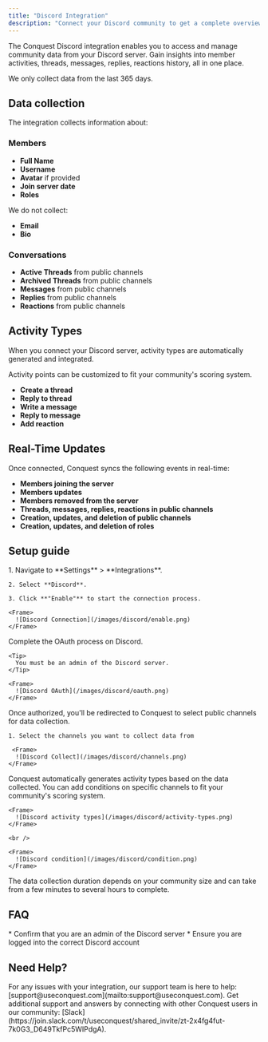 ```yaml
---
title: "Discord Integration"
description: "Connect your Discord community to get a complete overview of your members and community activity."
---
```


The Conquest Discord integration enables you to access and manage community data from your Discord server. Gain insights into member activities, threads, messages, replies, reactions history, all in one place.

<Note>
  We only collect data from the last 365 days.
</Note>

## Data collection

The integration collects information about:

### Members

* **Full Name**
* **Username**
* **Avatar** if provided
* **Join server date**
* **Roles**

We do not collect:

* **Email**
* **Bio**

### Conversations

* **Active Threads** from public channels
* **Archived Threads** from public channels
* **Messages** from public channels
* **Replies** from public channels
* **Reactions** from public channels


## Activity Types

When you connect your Discord server, activity types are automatically generated and integrated.

<Tip>
  Activity points can be customized to fit your community's scoring system.
</Tip>

* **Create a thread**
* **Reply to thread**
* **Write a message**
* **Reply to message**
* **Add reaction**

## Real-Time Updates

Once connected, Conquest syncs the following events in real-time:

* **Members joining the server**
* **Members updates**
* **Members removed from the server**
* **Threads, messages, replies, reactions in public channels**
* **Creation, updates, and deletion of public channels**
* **Creation, updates, and deletion of roles**


## Setup guide

<Steps>
  <Step title="Connect Your Workspace">
    1. Navigate to **Settings** > **Integrations**.

    2. Select **Discord**.

    3. Click **"Enable"** to start the connection process.

    <Frame>
      ![Discord Connection](/images/discord/enable.png)
    </Frame>
  </Step>

  <Step title="Authorize Access">
    Complete the OAuth process on Discord.

    <Tip>
      You must be an admin of the Discord server.
    </Tip>

    <Frame>
      ![Discord OAuth](/images/discord/oauth.png)
    </Frame>
  </Step>

  <Step title="Select Channels">
    Once authorized, you'll be redirected to Conquest to select public channels for data collection.

    1. Select the channels you want to collect data from

     <Frame>
      ![Discord Collect](/images/discord/channels.png)
    </Frame>
  </Step>

  <Step title="Configure Activity Types">
    Conquest automatically generates activity types based on the data collected.
    You can add conditions on specific channels to fit your community's scoring system.

    <Frame>
      ![Discord activity types](/images/discord/activity-types.png)
    </Frame>

    <br />
    
    <Frame>
      ![Discord condition](/images/discord/condition.png)
    </Frame>
   
  </Step>
</Steps>

<Warning>
  The data collection duration depends on your community size and can take from a few minutes to several hours to complete.
</Warning>

## FAQ

<AccordionGroup>
  <Accordion title="Why my Discord server is not visible?">
    * Confirm that you are an admin of the Discord server
    * Ensure you are logged into the correct Discord account
  </Accordion>
</AccordionGroup>

## Need Help?

<Card title="Contact Support" icon="envelope">
  For any issues with your integration, our support team is here to help:
  [support@useconquest.com](mailto:support@useconquest.com).
</Card>

<Card title="Join the Community" icon="slack">
  Get additional support and answers by connecting with other Conquest users in our community:
  [Slack](https://join.slack.com/t/useconquest/shared_invite/zt-2x4fg4fut-7k0G3_D649TkfPc5WIPdgA).
</Card>